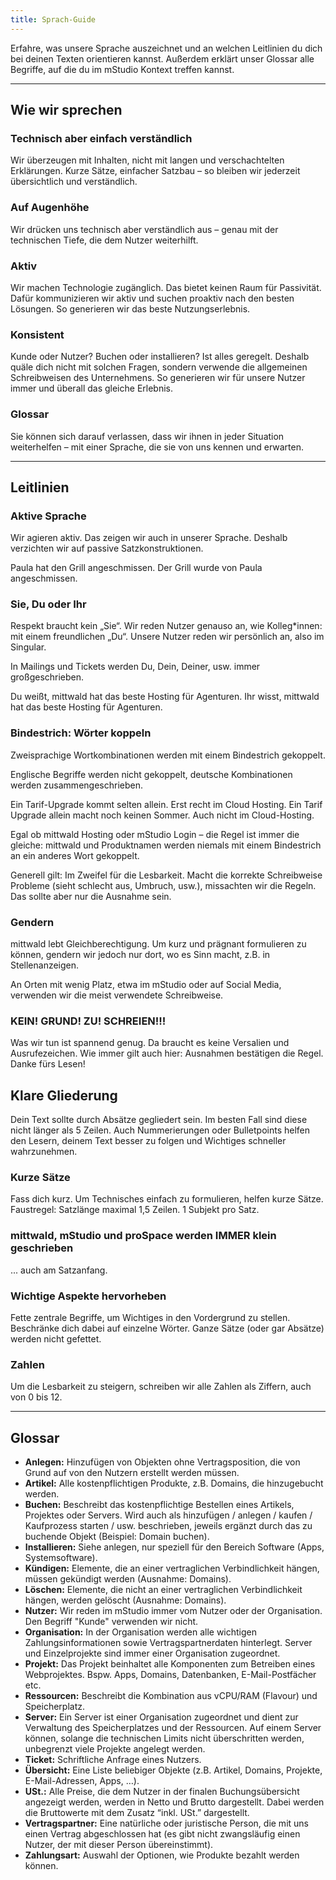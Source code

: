```yaml
---
title: Sprach-Guide
---
```


Erfahre, was unsere Sprache auszeichnet und an welchen Leitlinien du dich bei
deinen Texten orientieren kannst. Außerdem erklärt unser Glossar alle Begriffe,
auf die du im mStudio Kontext treffen kannst.

---

## Wie wir sprechen

### Technisch aber einfach verständlich

Wir überzeugen mit Inhalten, nicht mit langen und verschachtelten Erklärungen.
Kurze Sätze, einfacher Satzbau – so bleiben wir jederzeit übersichtlich und
verständlich.

### Auf Augenhöhe

Wir drücken uns technisch aber verständlich aus – genau mit der technischen
Tiefe, die dem Nutzer weiterhilft.

### Aktiv

Wir machen Technologie zugänglich. Das bietet keinen Raum für Passivität. Dafür
kommunizieren wir aktiv und suchen proaktiv nach den besten Lösungen. So
generieren wir das beste Nutzungserlebnis.

### Konsistent

Kunde oder Nutzer? Buchen oder installieren? Ist alles geregelt. Deshalb quäle
dich nicht mit solchen Fragen, sondern verwende die allgemeinen Schreibweisen
des Unternehmens. So generieren wir für unsere Nutzer immer und überall das
gleiche Erlebnis.

### Glossar

Sie können sich darauf verlassen, dass wir ihnen in jeder Situation weiterhelfen
– mit einer Sprache, die sie von uns kennen und erwarten.

---

## Leitlinien

### Aktive Sprache

Wir agieren aktiv. Das zeigen wir auch in unserer Sprache. Deshalb verzichten
wir auf passive Satzkonstruktionen.

<DoAndDont>
  <Do>Paula hat den Grill angeschmissen.</Do>
  <Dont>Der Grill wurde von Paula angeschmissen.</Dont>
</DoAndDont>

### Sie, Du oder Ihr

Respekt braucht kein „Sie“. Wir reden Nutzer genauso an, wie Kolleg\*innen: mit
einem freundlichen „Du“. Unsere Nutzer reden wir persönlich an, also im
Singular.

In Mailings und Tickets werden Du, Dein, Deiner, usw. immer großgeschrieben.

<DoAndDont>
  <Do>Du weißt, mittwald hat das beste Hosting für Agenturen.</Do>
  <Dont>Ihr wisst, mittwald hat das beste Hosting für Agenturen.</Dont>
</DoAndDont>

### Bindestrich: Wörter koppeln

Zweisprachige Wortkombinationen werden mit einem Bindestrich gekoppelt.

Englische Begriffe werden nicht gekoppelt, deutsche Kombinationen werden
zusammengeschrieben.

<DoAndDont>
  <Do>Ein Tarif-Upgrade kommt selten allein. Erst recht im Cloud Hosting.</Do>
  <Dont>
    Ein Tarif Upgrade allein macht noch keinen Sommer. Auch nicht im
    Cloud-Hosting.
  </Dont>
</DoAndDont>

Egal ob mittwald Hosting oder mStudio Login – die Regel ist immer die gleiche:
mittwald und Produktnamen werden niemals mit einem Bindestrich an ein anderes
Wort gekoppelt.

Generell gilt: Im Zweifel für die Lesbarkeit. Macht die korrekte Schreibweise
Probleme (sieht schlecht aus, Umbruch, usw.), missachten wir die Regeln. Das
sollte aber nur die Ausnahme sein.

### Gendern

mittwald lebt Gleichberechtigung. Um kurz und prägnant formulieren zu können,
gendern wir jedoch nur dort, wo es Sinn macht, z.B. in Stellenanzeigen.

An Orten mit wenig Platz, etwa im mStudio oder auf Social Media, verwenden wir
die meist verwendete Schreibweise.

### KEIN! GRUND! ZU! SCHREIEN!!!

Was wir tun ist spannend genug. Da braucht es keine Versalien und
Ausrufezeichen.
Wie immer gilt auch hier: Ausnahmen bestätigen die Regel. Danke fürs Lesen!

## Klare Gliederung

Dein Text sollte durch Absätze gegliedert sein. Im besten Fall sind diese nicht
länger als 5 Zeilen. Auch Nummerierungen oder Bulletpoints helfen den Lesern,
deinem Text besser zu folgen und Wichtiges schneller wahrzunehmen.

### Kurze Sätze

Fass dich kurz. Um Technisches einfach zu formulieren, helfen kurze Sätze.
Faustregel: Satzlänge maximal 1,5 Zeilen. 1 Subjekt pro Satz.

### mittwald, mStudio und proSpace werden IMMER klein geschrieben

... auch am Satzanfang.

### Wichtige Aspekte hervorheben

Fette zentrale Begriffe, um Wichtiges in den Vordergrund zu stellen. Beschränke
dich dabei auf einzelne Wörter. Ganze Sätze (oder gar Absätze) werden nicht
gefettet.

### Zahlen

Um die Lesbarkeit zu steigern, schreiben wir alle Zahlen als Ziffern, auch von 0
bis 12.

---

## Glossar

- **Anlegen:** Hinzufügen von Objekten ohne Vertragsposition, die von Grund auf
  von den Nutzern erstellt werden müssen.
- **Artikel:** Alle kostenpflichtigen Produkte, z.B. Domains, die hinzugebucht
  werden.
- **Buchen:** Beschreibt das kostenpflichtige Bestellen eines Artikels,
  Projektes oder Servers. Wird auch als hinzufügen / anlegen / kaufen /
  Kaufprozess starten / usw. beschrieben, jeweils ergänzt durch das zu buchende
  Objekt (Beispiel: Domain buchen).
- **Installieren:** Siehe anlegen, nur speziell für den Bereich Software (Apps,
  Systemsoftware).
- **Kündigen:** Elemente, die an einer vertraglichen Verbindlichkeit hängen,
  müssen gekündigt werden (Ausnahme: Domains).
- **Löschen:** Elemente, die nicht an einer vertraglichen Verbindlichkeit
  hängen, werden gelöscht (Ausnahme: Domains).
- **Nutzer:** Wir reden im mStudio immer vom Nutzer oder der Organisation. Den
  Begriff "Kunde" verwenden wir nicht.
- **Organisation:** In der Organisation werden alle wichtigen
  Zahlungsinformationen sowie Vertragspartnerdaten hinterlegt. Server und
  Einzelprojekte sind immer einer Organisation zugeordnet.
- **Projekt:** Das Projekt beinhaltet alle Komponenten zum Betreiben eines
  Webprojektes. Bspw. Apps, Domains, Datenbanken, E-Mail-Postfächer etc.
- **Ressourcen:** Beschreibt die Kombination aus vCPU/RAM (Flavour) und
  Speicherplatz.
- **Server:** Ein Server ist einer Organisation zugeordnet und dient zur
  Verwaltung des Speicherplatzes und der Ressourcen. Auf einem Server können,
  solange die technischen Limits nicht überschritten werden, unbegrenzt viele
  Projekte angelegt werden.
- **Ticket:** Schriftliche Anfrage eines Nutzers.
- **Übersicht:** Eine Liste beliebiger Objekte (z.B. Artikel, Domains, Projekte,
  E-Mail-Adressen, Apps, …).
- **USt.:** Alle Preise, die dem Nutzer in der finalen Buchungsübersicht
  angezeigt werden, werden in Netto und Brutto dargestellt. Dabei werden die
  Bruttowerte mit dem Zusatz “inkl. USt.” dargestellt.
- **Vertragspartner:** Eine natürliche oder juristische Person, die mit uns
  einen Vertrag abgeschlossen hat (es gibt nicht zwangsläufig einen Nutzer, der
  mit dieser Person übereinstimmt).
- **Zahlungsart:** Auswahl der Optionen, wie Produkte bezahlt werden können.
